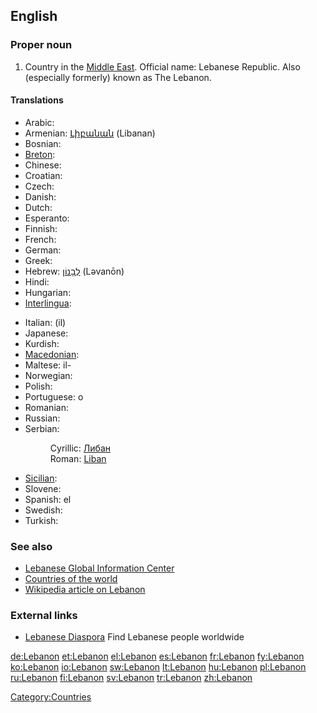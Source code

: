 ==English==

===Proper noun===
{{en-proper noun}}

# Country in the [[Middle East]].  Official name: Lebanese Republic.  Also (especially formerly) known as The Lebanon.

====Translations====
{{trans-top|Lebanese Republic}}
* Arabic: {{t-|ar|لبنان|tr=lubnān|sc=Arab}}
* Armenian: [[Լիբանան]] (Libanan)
* Bosnian: {{t-|bs|Liban|m}}
* [[Breton]]: {{t-|br|Liban|xs=Breton}}
* Chinese: {{t|cmn|黎巴嫩|tr=Líbānèn|sc=Hani|xs=Mandarin}}
* Croatian: {{t-|hr|Libanon|m}}
* Czech: {{t-|cs|Libanon|m}}
* Danish: {{t-|da|Libanon}}
* Dutch: {{t+|nl|Libanon}}
* Esperanto: {{t-|eo|Libano|xs=Esperanto}}
* Finnish: {{t+|fi|Libanon}}
* French: {{t+|fr|Liban|m}}
* German: {{t+|de|Libanon|m}}
* Greek: {{t+|el|Λίβανος|m|tr=Lívanos|sc=Grek}}
* Hebrew: [[לבנון|לְבָנוֹן]] (Ləvanōn)
* Hindi: {{t|hi|लेबनान|tr=lebanān|sc=Deva|xs=Hindi}}
* Hungarian: {{t+|hu|Libanon}}
* [[Interlingua]]: {{t-|ia|Libano|xs=Interlingua}}
{{trans-mid}}
* Italian: (il) {{t-|it|Libano|m}}
* Japanese: {{t+|ja|レバノン|tr=Rebanon|sc=Jpan}}
* Kurdish: {{ku-Arab|[[لوبنان]]}}
* [[Macedonian]]: {{t+|mk|Либан|m|sc=Cyrl|xs=Macedonian}}
* Maltese: il-{{t|mt|Libanu|xs=Maltese}}
* Norwegian: {{t+|no|Libanon}}
* Polish: {{t+|pl|Liban}}
* Portuguese: o {{t+|pt|Líbano|m}}
* Romanian: {{t-|ro|Liban|m}}
* Russian: {{t|ru|Ливан|m|tr=Liván|sc=Cyrl}}
* Serbian:
*: Cyrillic: [[Либан#Serbian|Либан]] {{m}}
*: Roman: [[Liban#Serbian|Liban]] {{m}}
* [[Sicilian]]: {{t-|scn|Lìbbanu|m|xs=Sicilian}}
* Slovene: {{t+|sl|Libanon|m}}
* Spanish: el {{t+|es|Líbano|m}}
* Swedish: {{t+|sv|Libanon}}
* Turkish: {{t+|tr|Lübnan}}
{{trans-bottom}}

===See also===
* [http://www.lgic.org Lebanese Global Information Center]
* [[Appendix:Countries of the world|Countries of the world]]
* [[w:Lebanon|Wikipedia article on Lebanon]]

===External links===
* [http://leb.org/ Lebanese Diaspora] Find Lebanese people worldwide

[[Category:Countries]]

[[de:Lebanon]]
[[et:Lebanon]]
[[el:Lebanon]]
[[es:Lebanon]]
[[fr:Lebanon]]
[[fy:Lebanon]]
[[ko:Lebanon]]
[[io:Lebanon]]
[[sw:Lebanon]]
[[lt:Lebanon]]
[[hu:Lebanon]]
[[pl:Lebanon]]
[[ru:Lebanon]]
[[fi:Lebanon]]
[[sv:Lebanon]]
[[tr:Lebanon]]
[[zh:Lebanon]]